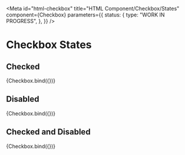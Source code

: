 <!-- @license CC0-1.0 -->


<Meta
  id="html-checkbox"
  title="HTML Component/Checkbox/States"
  component={Checkbox}
  parameters={{
    status: {
      type: "WORK IN PROGRESS",
    },
  }}
/>

# Checkbox States

## Checked

<Canvas>
  <Story
    name="Checked"
    args={{
      checked: true,
    }}
  >
    {Checkbox.bind({})}
  </Story>
</Canvas>

## Disabled

<Canvas>
  <Story
    name="Disabled"
    args={{
      disabled: true,
    }}
  >
    {Checkbox.bind({})}
  </Story>
</Canvas>

## Checked and Disabled

<Canvas>
  <Story
    name="Checked and Disabled"
    args={{
      checked: true,
      disabled: true,
    }}
  >
    {Checkbox.bind({})}
  </Story>
</Canvas>
